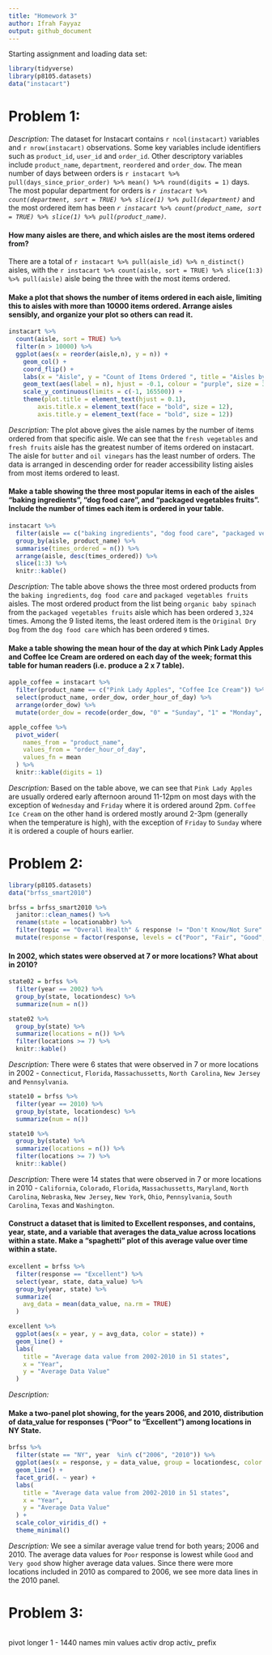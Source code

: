 ```yaml
---
title: "Homework 3"
author: Ifrah Fayyaz
output: github_document
---
```


Starting assignment and loading data set:

```r
library(tidyverse)
library(p8105.datasets)
data("instacart")
```

# Problem 1:

*Description:*
The dataset for Instacart contains `r ncol(instacart)` variables and `r nrow(instacart)` observations. Some key variables include identifiers such as `product_id`, `user_id` and `order_id`. Other descriptory variables include `product_name`, `department`, `reordered` and `order_dow`.  The mean number of days between orders is `r instacart %>% pull(days_since_prior_order) %>% mean() %>% round(digits = 1)` days. The most popular department for orders is *`r instacart %>% count(department, sort = TRUE) %>% slice(1) %>% pull(department)`* and the most ordered item has been *`r instacart %>% count(product_name, sort = TRUE) %>% slice(1) %>% pull(product_name)`*.


#### How many aisles are there, and which aisles are the most items ordered from?
There are a total of `r instacart %>% pull(aisle_id) %>% n_distinct()` aisles, with the `r instacart %>% count(aisle, sort = TRUE) %>% slice(1:3) %>% pull(aisle)` aisle being the three with the most items ordered. 

#### Make a plot that shows the number of items ordered in each aisle, limiting this to aisles with more than 10000 items ordered. Arrange aisles sensibly, and organize your plot so others can read it.
```r
instacart %>%
  count(aisle, sort = TRUE) %>%
  filter(n > 10000) %>%
  ggplot(aes(x = reorder(aisle,n), y = n)) + 
    geom_col() +
    coord_flip() +
    labs(x = "Aisle", y = "Count of Items Ordered ", title = "Aisles by count of items ordered") +
    geom_text(aes(label = n), hjust = -0.1, colour = "purple", size = 3) +
    scale_y_continuous(limits = c(-1, 165500)) +
    theme(plot.title = element_text(hjust = 0.1), 
        axis.title.x = element_text(face = "bold", size = 12),
        axis.title.y = element_text(face = "bold", size = 12))
```

*Description:*
The plot above gives the aisle names by the number of items ordered from that specific aisle. We can see that the `fresh vegetables` and `fresh fruits` aisle has the greatest number of items ordered on instacart. The aisle for `butter` and `oil vinegars` has the least number of orders. The data is arranged in descending order for reader accessibility listing aisles from most items ordered to least. 



#### Make a table showing the three most popular items in each of the aisles “baking ingredients”, “dog food care”, and “packaged vegetables fruits”. Include the number of times each item is ordered in your table.
```r
instacart %>%
  filter(aisle == c("baking ingredients", "dog food care", "packaged vegetables fruits")) %>%
  group_by(aisle, product_name) %>%
  summarise(times_ordered = n()) %>%
  arrange(aisle, desc(times_ordered)) %>%
  slice(1:3) %>%
  knitr::kable()
```

*Description:*
The table above shows the three most ordered products from the `baking ingredients`, `dog food care` and `packaged vegetables fruits` aisles. The most ordered product from the list being `organic baby spinach` from the `packaged vegetables fruits` aisle which has been ordered `3,324` times. Among the 9 listed items, the least ordered item is the `Original Dry Dog` from the `dog food care` which has been ordered `9` times. 


#### Make a table showing the mean hour of the day at which Pink Lady Apples and Coffee Ice Cream are ordered on each day of the week; format this table for human readers (i.e. produce a 2 x 7 table).
```r
apple_coffee = instacart %>%
  filter(product_name == c("Pink Lady Apples", "Coffee Ice Cream")) %>%
  select(product_name, order_dow, order_hour_of_day) %>%
  arrange(order_dow) %>%
  mutate(order_dow = recode(order_dow, "0" = "Sunday", "1" = "Monday", "2" = "Tuesday", "3" = "Wednesday", "4" = "Thursday", "5" = "Friday", "6" = "Saturday"))

apple_coffee %>%
  pivot_wider(
    names_from = "product_name",
    values_from = "order_hour_of_day",
    values_fn = mean
  ) %>%
  knitr::kable(digits = 1)
```

*Description:*
Based on the table above, we can see that `Pink Lady Apples` are usually ordered early afternoon around 11-12pm on most days with the exception of `Wednesday` and `Friday` where it is ordered around 2pm. `Coffee Ice Cream` on the other hand is ordered mostly around 2-3pm (generally when the temperature is high), with the exception of `Friday` to `Sunday` where it is ordered a couple of hours earlier. 

# Problem 2:

```r
library(p8105.datasets)
data("brfss_smart2010")

brfss = brfss_smart2010 %>%
  janitor::clean_names() %>%
  rename(state = locationabbr) %>%
  filter(topic == "Overall Health" & response != "Don't Know/Not Sure" & response != "Refused") %>%
  mutate(response = factor(response, levels = c("Poor", "Fair", "Good", "Very good", "Excellent")))
```


#### In 2002, which states were observed at 7 or more locations? What about in 2010?
```r
state02 = brfss %>%
  filter(year == 2002) %>%
  group_by(state, locationdesc) %>%
  summarize(num = n()) 

state02 %>%
  group_by(state) %>%
  summarize(locations = n()) %>%
  filter(locations >= 7) %>%
  knitr::kable()
```

*Description:*
There were 6 states that were observed in 7 or more locations in 2002 - `Connecticut`, `Florida`, `Massachussetts`, `North Carolina`, `New Jersey` and `Pennsylvania`.

```r
state10 = brfss %>%
  filter(year == 2010) %>%
  group_by(state, locationdesc) %>%
  summarize(num = n()) 

state10 %>%
  group_by(state) %>%
  summarize(locations = n()) %>%
  filter(locations >= 7) %>%
  knitr::kable()
```

*Description:*
There were 14 states that were observed in 7 or more locations in 2010 - `California`, `Colorado`,  `Florida`, `Massachussetts`, `Maryland`, `North Carolina`, `Nebraska`, `New Jersey`, `New York`, `Ohio`, `Pennsylvania`, `South Carolina`, `Texas` and `Washington`. 


#### Construct a dataset that is limited to Excellent responses, and contains, year, state, and a variable that averages the data_value across locations within a state. Make a “spaghetti” plot of this average value over time within a state.
```r
excellent = brfss %>%
  filter(response == "Excellent") %>%
  select(year, state, data_value) %>%
  group_by(year, state) %>%
  summarize(
    avg_data = mean(data_value, na.rm = TRUE)
  )

excellent %>%
  ggplot(aes(x = year, y = avg_data, color = state)) +
  geom_line() + 
  labs(
    title = "Average data value from 2002-2010 in 51 states",
    x = "Year",
    y = "Average Data Value"
  ) 
```

*Description:*


#### Make a two-panel plot showing, for the years 2006, and 2010, distribution of data_value for responses (“Poor” to “Excellent”) among locations in NY State.
```r
brfss %>%
  filter(state == "NY", year  %in% c("2006", "2010")) %>%
  ggplot(aes(x = response, y = data_value, group = locationdesc, color = locationdesc)) + 
  geom_line() +
  facet_grid(. ~ year) + 
  labs(
    title = "Average data value from 2002-2010 in 51 states",
    x = "Year",
    y = "Average Data Value"
  ) + 
  scale_color_viridis_d() +
  theme_minimal()
```

*Description:*
We see a similar average value trend for both years; 2006 and 2010. The average data values for `Poor` response is lowest while `Good` and `Very good` show higher average data values. Since there were more locations included in 2010 as compared to 2006, we see more data lines in the 2010 panel. 


# Problem 3:

```r

```

pivot longer 1 - 1440
names min
values activ
drop activ_ prefix

```r

```



```r

```





```r

```